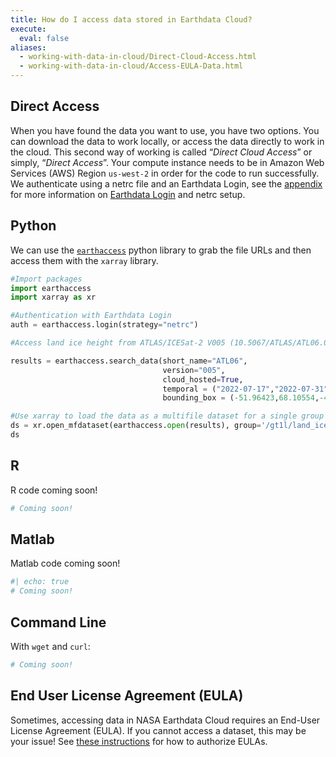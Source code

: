 ```yaml
---
title: How do I access data stored in Earthdata Cloud?
execute:
  eval: false
aliases:
  - working-with-data-in-cloud/Direct-Cloud-Access.html
  - working-with-data-in-cloud/Access-EULA-Data.html
---
```


## Direct Access

When you have found the data you want to use, you have two options.  You can download the data to work locally, or access the data directly to work in the cloud. This second way of working is called "_Direct Cloud Access_" or simply, "_Direct Access_". Your compute instance needs to be in Amazon Web Services (AWS) Region `us-west-2` in order for the code to run successfully. We authenticate using a netrc file and an Earthdata Login, see the [appendix](../appendix/authentication.qmd) for more information on [Earthdata Login](https://urs.earthdata.nasa.gov/) and netrc setup.

::: {.panel-tabset group="language"}

## Python

We can use the [`earthaccess`](https://nsidc.github.io/earthaccess/) python library to grab the file URLs and then access them with the `xarray` library. 


```python
#Import packages
import earthaccess
import xarray as xr

#Authentication with Earthdata Login
auth = earthaccess.login(strategy="netrc")

#Access land ice height from ATLAS/ICESat-2 V005 (10.5067/ATLAS/ATL06.005), searching for data over western Greenland coast over two weeks in July 2022. The data are provided as HDF5 granules (files) that span about 1/14th of an orbit.

results = earthaccess.search_data(short_name="ATL06",
                                  version="005",
                                  cloud_hosted=True,
                                  temporal = ("2022-07-17","2022-07-31"),
                                  bounding_box = (-51.96423,68.10554,-48.71969,70.70529))

#Use xarray to load the data as a multifile dataset for a single group in the HDF5 file, in this case land ice segments:
ds = xr.open_mfdataset(earthaccess.open(results), group='/gt1l/land_ice_segments')
ds
```


## R

R code coming soon!

```bash
# Coming soon!
```

## Matlab

Matlab code coming soon!

```bash
#| echo: true
# Coming soon!
```

## Command Line

With `wget` and `curl`:

```bash
# Coming soon!
```


:::

## End User License Agreement (EULA)

Sometimes, accessing data in NASA Earthdata Cloud requires an End-User License Agreement (EULA). If you cannot access a dataset, this may be your issue! See [these instructions](https://urs.earthdata.nasa.gov/documentation/for_users/how_to_preauth_app) for how to authorize EULAs.


